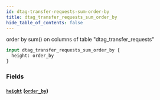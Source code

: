 ```yaml
---
id: dtag-transfer-requests-sum-order-by
title: dtag_transfer_requests_sum_order_by
hide_table_of_contents: false
---
```


order by sum() on columns of table "dtag_transfer_requests"

```graphql
input dtag_transfer_requests_sum_order_by {
  height: order_by
}
```

### Fields

#### [`height`](#) ([`order_by`](../enums/order-by))
